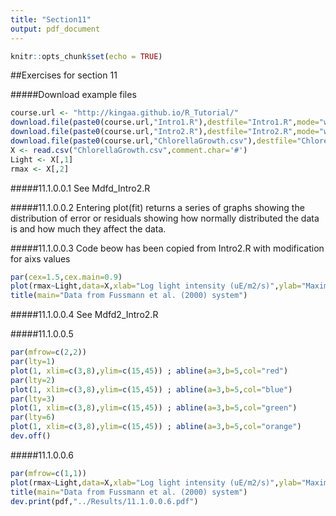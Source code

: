 ```yaml
---
title: "Section11"
output: pdf_document
---
```


```r
knitr::opts_chunk$set(echo = TRUE)
```

##Exercises for section 11

#####Download example files
```r
course.url <- "http://kingaa.github.io/R_Tutorial/"
download.file(paste0(course.url,"Intro1.R"),destfile="Intro1.R",mode="w")
download.file(paste0(course.url,"Intro2.R"),destfile="Intro2.R",mode="w")
download.file(paste0(course.url,"ChlorellaGrowth.csv"),destfile="ChlorellaGrowth.csv",mode="w")
X <- read.csv("ChlorellaGrowth.csv",comment.char='#')
Light <- X[,1]
rmax <- X[,2]

```

#####11.1.0.0.1
See Mdfd_Intro2.R

#####11.1.0.0.2
Entering plot(fit) returns a series of graphs showing the distribution of error or residuals showing how normally distributed the data is and how much they affect the data.

#####11.1.0.0.3
Code beow has been copied from Intro2.R with modification for aixs values
```r
par(cex=1.5,cex.main=0.9)
plot(rmax~Light,data=X,xlab="Log light intensity (uE/m2/s)",ylab="Maximum growth rate (1/d)",pch=16,xlim=c(0,120),ylim=c(1,4)) 
title(main="Data from Fussmann et al. (2000) system")
```

#####11.1.0.0.4
See Mdfd2_Intro2.R
 
#####11.1.0.0.5
```r
par(mfrow=c(2,2))
par(lty=1)
plot(1, xlim=c(3,8),ylim=c(15,45)) ; abline(a=3,b=5,col="red")
par(lty=2)
plot(1, xlim=c(3,8),ylim=c(15,45)) ; abline(a=3,b=5,col="blue")
par(lty=3)
plot(1, xlim=c(3,8),ylim=c(15,45)) ; abline(a=3,b=5,col="green")
par(lty=6)
plot(1, xlim=c(3,8),ylim=c(15,45)) ; abline(a=3,b=5,col="orange")
dev.off()
```


#####11.1.0.0.6
```r
par(mfrow=c(1,1))
plot(rmax~Light,data=X,xlab="Log light intensity (uE/m2/s)",ylab="Maximum growth rate (1/d)",pch=16,xlim=c(0,120),ylim=c(1,4)) 
title(main="Data from Fussmann et al. (2000) system")
dev.print(pdf,"../Results/11.1.0.0.6.pdf")
```

